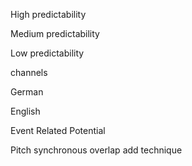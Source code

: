 <!-- \item[1-D, 2-D] One- or two-dimensional, referring **in this thesis** to spatial dimensions in an image. -->

\item[HP] High predictability

\item[MP] Medium predictability

\item[LP] Low predictability

\item[ch] channels

\item[DE] German

\item[EN] English

\item[ERP] Event Related Potential

\item[PSOLA] Pitch synchronous overlap add technique

